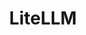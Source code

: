 ---
title: "LiteLLM"
description: "Learn how to integrate GuardionAI with LiteLLM for real-time AI guardrails and policy enforcement in your LLM routing workflows."
---